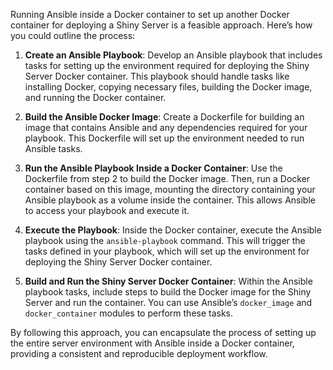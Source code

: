 Running Ansible inside a Docker container to set up another Docker container for deploying a Shiny Server is a feasible approach. Here's how you could outline the process:

1. **Create an Ansible Playbook**: Develop an Ansible playbook that includes tasks for setting up the environment required for deploying the Shiny Server Docker container. This playbook should handle tasks like installing Docker, copying necessary files, building the Docker image, and running the Docker container.

2. **Build the Ansible Docker Image**: Create a Dockerfile for building an image that contains Ansible and any dependencies required for your playbook. This Dockerfile will set up the environment needed to run Ansible tasks.

3. **Run the Ansible Playbook Inside a Docker Container**: Use the Dockerfile from step 2 to build the Docker image. Then, run a Docker container based on this image, mounting the directory containing your Ansible playbook as a volume inside the container. This allows Ansible to access your playbook and execute it.

4. **Execute the Playbook**: Inside the Docker container, execute the Ansible playbook using the `ansible-playbook` command. This will trigger the tasks defined in your playbook, which will set up the environment for deploying the Shiny Server Docker container.

5. **Build and Run the Shiny Server Docker Container**: Within the Ansible playbook tasks, include steps to build the Docker image for the Shiny Server and run the container. You can use Ansible's `docker_image` and `docker_container` modules to perform these tasks.

By following this approach, you can encapsulate the process of setting up the entire server environment with Ansible inside a Docker container, providing a consistent and reproducible deployment workflow.


